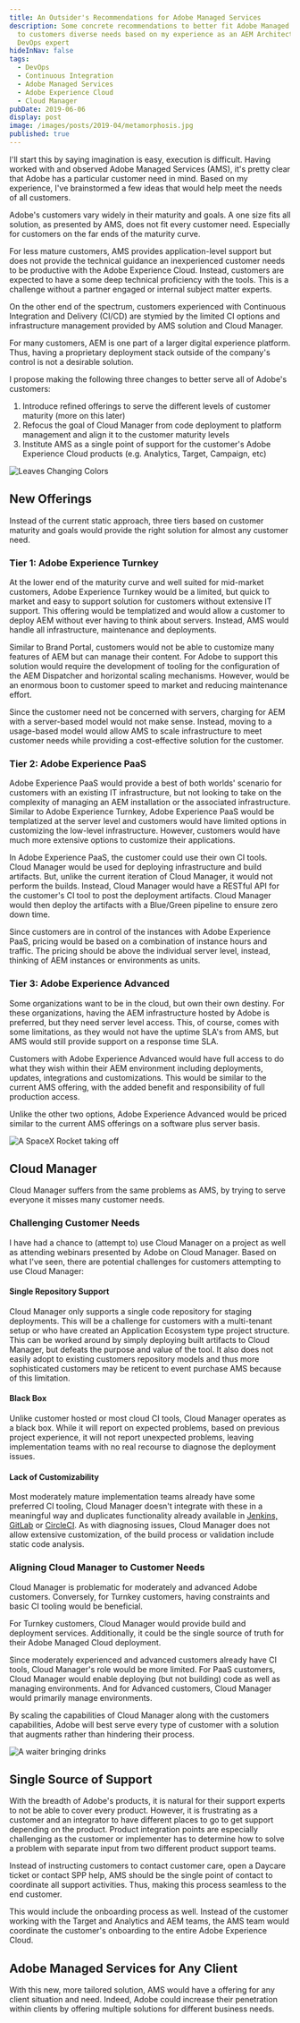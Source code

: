 ```yaml
---
title: An Outsider's Recommendations for Adobe Managed Services
description: Some concrete recommendations to better fit Adobe Managed Services
  to customers diverse needs based on my experience as an AEM Architect and
  DevOps expert
hideInNav: false
tags:
  - DevOps
  - Continuous Integration
  - Adobe Managed Services
  - Adobe Experience Cloud
  - Cloud Manager
pubDate: 2019-06-06
display: post
image: /images/posts/2019-04/metamorphosis.jpg
published: true
---
```


  

I'll start this by saying imagination is easy, execution is difficult. Having worked with and observed Adobe Managed Services (AMS), it's pretty clear that Adobe has a particular customer need in mind. Based on my experience, I've brainstormed a few ideas that would help meet the needs of all customers.

Adobe's customers vary widely in their maturity and goals. A one size fits all solution, as presented by AMS, does not fit every customer need. Especially for customers on the far ends of the maturity curve.

For less mature customers, AMS provides application-level support but does not provide the technical guidance an inexperienced customer needs to be productive with the Adobe Experience Cloud. Instead, customers are expected to have a some deep technical proficiency with the tools. This is a challenge without a partner engaged or internal subject matter experts.

On the other end of the spectrum, customers experienced with Continuous Integration and Delivery (CI/CD) are stymied by the limited CI options and infrastructure management provided by AMS solution and Cloud Manager.

For many customers, AEM is one part of a larger digital experience platform. Thus, having a proprietary deployment stack outside of the company's control is not a desirable solution.

I propose making the following three changes to better serve all of Adobe's customers:

1. Introduce refined offerings to serve the different levels of customer maturity (more on this later)
2. Refocus the goal of Cloud Manager from code deployment to platform management and align it to the customer maturity levels
3. Institute AMS as a single point of support for the customer's Adobe Experience Cloud products (e.g. Analytics, Target, Campaign, etc)
  

![Leaves Changing Colors](/images/posts/2019-04/leaves-colors.jpg)

  

## New Offerings

  
Instead of the current static approach, three tiers based on customer maturity and goals would provide the right solution for almost any customer need.  
  
### Tier 1: Adobe Experience Turnkey

  
At the lower end of the maturity curve and well suited for mid-market customers, Adobe Experience Turnkey would be a limited, but quick to market and easy to support solution for customers without extensive IT support. This offering would be templatized and would allow a customer to deploy AEM without ever having to think about servers. Instead, AMS would handle all infrastructure, maintenance and deployments.

Similar to Brand Portal, customers would not be able to customize many features of AEM but can manage their content. For Adobe to support this solution would require the development of tooling for the configuration of the AEM Dispatcher and horizontal scaling mechanisms. However, would be an enormous boon to customer speed to market and reducing maintenance effort.

 Since the customer need not be concerned with servers, charging for AEM with a server-based model would not make sense. Instead, moving to a usage-based model would allow AMS to scale infrastructure to meet customer needs while providing a cost-effective solution for the customer.  
  
### Tier 2: Adobe Experience PaaS

  
Adobe Experience PaaS would provide a best of both worlds' scenario for customers with an existing IT infrastructure, but not looking to take on the complexity of managing an AEM installation or the associated infrastructure. Similar to Adobe Experience Turnkey, Adobe Experience PaaS would be templatized at the server level and customers would have limited options in customizing the low-level infrastructure. However, customers would have much more extensive options to customize their applications.

In Adobe Experience PaaS, the customer could use their own CI tools. Cloud Manager would be used for deploying infrastructure and build artifacts. But, unlike the current iteration of Cloud Manager, it would not perform the builds. Instead, Cloud Manager would have a RESTful API for the customer's CI tool to post the deployment artifacts. Cloud Manager would then deploy the artifacts with a Blue/Green pipeline to ensure zero down time.

Since customers are in control of the instances with Adobe Experience PaaS, pricing would be based on a combination of instance hours and traffic. The pricing should be above the individual server level, instead, thinking of AEM instances or environments as units.  
  
### Tier 3: Adobe Experience Advanced

  
Some organizations want to be in the cloud, but own their own destiny. For these organizations, having the AEM infrastructure hosted by Adobe is preferred, but they need server level access. This, of course, comes with some limitations, as they would not have the uptime SLA's from AMS, but AMS would still provide support on a response time SLA.

Customers with Adobe Experience Advanced would have full access to do what they wish within their AEM environment including deployments, updates, integrations and customizations. This would be similar to the current AMS offering, with the added benefit and responsibility of full production access.

Unlike the other two options, Adobe Experience Advanced would be priced similar to the current AMS offerings on a software plus server basis.  
  

![A SpaceX Rocket taking off](/images/posts/2019-04/spacex-530585-unsplash.jpg)

  

## Cloud Manager

  
Cloud Manager suffers from the same problems as AMS, by trying to serve everyone it misses many customer needs. 

  
### Challenging Customer Needs

  
I have had a chance to (attempt to) use Cloud Manager on a project as well as attending webinars presented by Adobe on Cloud Manager. Based on what I've seen, there are potential challenges for customers attempting to use Cloud Manager:  
  
#### Single Repository Support

Cloud Manager only supports a single code repository for staging deployments. This will be a challenge for customers with a multi-tenant setup or who have created an Application Ecosystem type project structure. This can be worked around by simply deploying built artifacts to Cloud Manager, but defeats the purpose and value of the tool. It also does not easily adopt to existing customers repository models and thus more sophisticated customers may be reticent to event purchase AMS because of this limitation.  
  
#### Black Box

Unlike customer hosted or most cloud CI tools, Cloud Manager operates as a black box. While it will report on expected problems, based on previous project experience, it will not report unexpected problems, leaving implementation teams with no real recourse to diagnose the deployment issues.  
  
#### Lack of Customizability

Most moderately mature implementation teams already have some preferred CI tooling, Cloud Manager doesn't integrate with these in a meaningful way and duplicates functionality already available in [Jenkins,](https://jenkins.io/) [GitLab](https://about.gitlab.com/) or [CircleCI](https://circleci.com/). As with diagnosing issues, Cloud Manager does not allow extensive customization, of the build process or validation include static code analysis.  
  
### Aligning Cloud Manager to Customer Needs

  
Cloud Manager is problematic for moderately and advanced Adobe customers. Conversely, for Turnkey customers, having constraints and basic CI tooling would be beneficial.

For Turnkey customers, Cloud Manager would provide build and deployment services. Additionally, it could be the single source of truth for their Adobe Managed Cloud deployment.

Since moderately experienced and advanced customers already have CI tools, Cloud Manager's role would be more limited. For PaaS customers, Cloud Manager would enable deploying (but not building) code as well as managing environments. And for Advanced customers, Cloud Manager would primarily manage environments.

By scaling the capabilities of Cloud Manager along with the customers capabilities, Adobe will best serve every type of customer with a solution that augments rather than hindering their process.  
  

![A waiter bringing drinks](/images/posts/2019-04/service.jpg)

  

## Single Source of Support

  
With the breadth of Adobe's products, it is natural for their support experts to not be able to cover every product. However, it is frustrating as a customer and an integrator to have different places to go to get support depending on the product. Product integration points are especially challenging as the customer or implementer has to determine how to solve a problem with separate input from two different product support teams.

Instead of instructing customers to contact customer care, open a Daycare ticket or contact SPP help, AMS should be the single point of contact to coordinate all support activities. Thus, making this process seamless to the end customer. 

This would include the onboarding process as well. Instead of the customer working with the Target and Analytics and AEM teams, the AMS team would coordinate the customer's onboarding to the entire Adobe Experience Cloud.

  
## Adobe Managed Services for Any Client

  
With this new, more tailored solution, AMS would have a offering for any client situation and need. Indeed, Adobe could increase their penetration within clients by offering multiple solutions for different business needs.   
  

